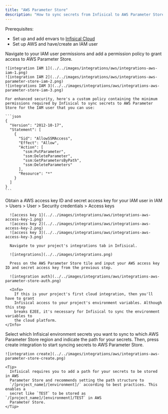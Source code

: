 ```yaml
---
title: "AWS Parameter Store"
description: "How to sync secrets from Infisical to AWS Parameter Store"
---
```


Prerequisites:

- Set up and add envars to [Infisical Cloud](https://app.infisical.com)
- Set up AWS and have/create an IAM user

<Steps>
  <Step title="Grant the IAM user permissions to access AWS Parameter Store">
    Navigate to your IAM user permissions and add a permission policy to grant access to AWS Parameter Store.

    ![integration IAM 1](../../images/integrations/aws/integrations-aws-iam-1.png)
    ![integration IAM 2](../../images/integrations/aws/integrations-aws-parameter-store-iam-2.png)
    ![integrations IAM 3](../../images/integrations/aws/integrations-aws-parameter-store-iam-3.png)

    For enhanced security, here's a custom policy containing the minimum permissions required by Infisical to sync secrets to AWS Parameter Store for the IAM user that you can use:

    ```json
    {
      "Version": "2012-10-17",
      "Statement": [
        {
          "Sid": "AllowSSMAccess",
          "Effect": "Allow",
          "Action": [
            "ssm:PutParameter",
            "ssm:DeleteParameter",
            "ssm:GetParametersByPath",
            "ssm:DeleteParameters"
          ],
          "Resource": "*"
        }
      ]
    }
    ```
  </Step>
  <Step title="Authorize Infisical for AWS Parameter store">
    Obtain a AWS access key ID and secret access key for your IAM user in IAM > Users > User > Security credentials > Access keys

      ![access key 1](../../images/integrations/aws/integrations-aws-access-key-1.png)
      ![access key 2](../../images/integrations/aws/integrations-aws-access-key-2.png)
      ![access key 3](../../images/integrations/aws/integrations-aws-access-key-3.png)
      
      Navigate to your project's integrations tab in Infisical.

      ![integrations](../../images/integrations.png)

      Press on the AWS Parameter Store tile and input your AWS access key ID and secret access key from the previous step.

      ![integration auth](../../images/integrations/aws/integrations-aws-parameter-store-auth.png)

      <Info>
        If this is your project's first cloud integration, then you'll have to grant
        Infisical access to your project's environment variables. Although this step
        breaks E2EE, it's necessary for Infisical to sync the environment variables to
        the cloud platform.
    </Info>
  </Step>
  <Step title="Start integration">
    Select which Infisical environment secrets you want to sync to which AWS Parameter Store region and indicate the path for your secrets. Then, press create integration to start syncing secrets to AWS Parameter Store.

    ![integration create](../../images/integrations/aws/integrations-aws-parameter-store-create.png)

    <Tip>
      Infisical requires you to add a path for your secrets to be stored in AWS
      Parameter Store and recommends setting the path structure to
      `/[project_name]/[environment]/` according to best practices. This enables a
      secret like `TEST` to be stored as `/[project_name]/[environment]/TEST` in AWS
      Parameter Store.
    </Tip>
  </Step>
</Steps>

